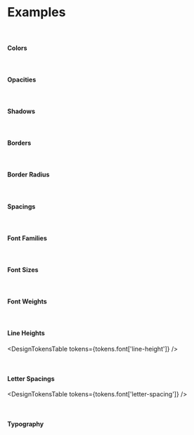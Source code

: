 
<Meta title='Examples' />

# Examples

<br />

#### Colors

<DesignTokensTable tokens={tokens.color} />

<br />

#### Opacities

<DesignTokensTable tokens={tokens.opacity} />

<br />

#### Shadows

<DesignTokensTable tokens={tokens.shadow} />

<br />

#### Borders

<DesignTokensTable tokens={tokens.border} />

<br />

#### Border Radius

<DesignTokensTable tokens={tokens.radius} />

<br />

#### Spacings

<DesignTokensTable tokens={tokens.grid} />

<br />

#### Font Families

<DesignTokensTable tokens={tokens.font.family} />

<br />

#### Font Sizes

<DesignTokensTable tokens={tokens.font.size} />

<br />

#### Font Weights

<DesignTokensTable tokens={tokens.font.weight} />

<br />

#### Line Heights

<DesignTokensTable tokens={tokens.font['line-height']} />

<br />

#### Letter Spacings

<DesignTokensTable tokens={tokens.font['letter-spacing']} />

<br />

#### Typography

<DesignTokensTable tokens={tokens.typography} />
